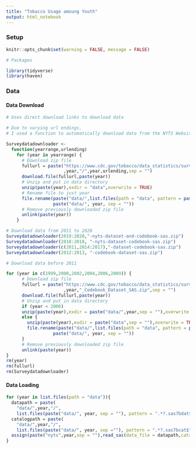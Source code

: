 ```yaml
---
title: "Tobacco Usage amoung Youth"
output: html_notebook
---
```


### Setup
```r
knitr::opts_chunk$set(warning = FALSE, message = FALSE)
```

```r
# Packages 

library(tidyverse)
library(haven)

```

### Data 

#### Data Download 

```r
# Uses direct download links to download data 

# Due to varying url endings, 
# I used a function to automatically download data from the NYTS Website

Surveydatadownloader <-
  function(yearrange,urlending) 
    for (year in yearrange) {
      # Download zip file
      fullurl = paste("https://www.cdc.gov/tobacco/data_statistics/surveys/nyts/zip_files/"
                      ,year,"/",year,urlending,sep = "")
      download.file(fullurl,paste(year))
      # Unzip and put in data directory
      unzip(paste(year),exdir = "data",overwrite = TRUE)
      # Rename file to just year
      file.rename(paste("data/",list.files(path = "data", pattern = paste(year)), sep = ""),
                  paste("data/", year, sep = ""))
      # Remove previously downloaded zip file
      unlink(paste(year))
    }

# Download data from 2011 to 2020
Surveydatadownloader(2019:2020,"-nyts-dataset-and-codebook-sas.zip")
Surveydatadownloader(2018:2018, "-nyts-dataset-codebook-sas.zip")
Surveydatadownloader(c(2011,2014:2017),"-dataset-codebook-sas.zip")
Surveydatadownloader(2012:2013, "-codebook-dataset-sas.zip")

# Download data before 2011

for (year in c(1999,2000,2002,2004,2006,2009)) {
      # Download zip file
      fullurl = paste("https://www.cdc.gov/tobacco/data_statistics/surveys/nyts/zip_files/"
                      ,year,"_Codebook_Dataset_SAS.zip",sep = "")
      download.file(fullurl,paste(year))
      # Unzip and put in data directory
      if (year < 2006) 
      unzip(paste(year),exdir = paste("data/",year,sep = ""),overwrite = TRUE)
      else {
        unzip(paste(year),exdir = paste("data",sep = ""),overwrite = TRUE)
        file.rename(paste("data/",list.files(path = "data", pattern = paste(year)), sep = ""),
                  paste("data/", year, sep = ""))
      }
      # Remove previously downloaded zip file
      unlink(paste(year))
}
rm(year)
rm(fullurl)
rm(Surveydatadownloader)
```

#### Data Loading 

```r

for (year in list.files(path = "data")){
  datapath = paste(
    "data/",year,"/",
    list.files(paste("data/", year, sep = ""), pattern = ".*?.sas7bdat$"),sep = "")
  catalogpath = paste(
    "data/",year,"/",
    list.files(paste("data/", year, sep =""), pattern = ".*?.sas7bcat$"),sep = "")
  assign(paste("nyts",year,sep = ""),read_sas(data_file = datapath,catalog_file = catalogpath))
}
```
